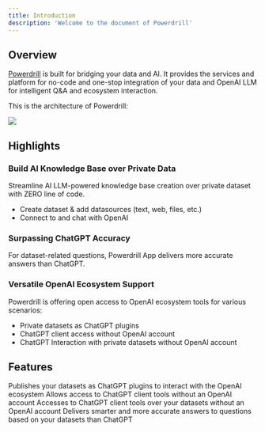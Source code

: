 ```yaml
---
title: Introduction
description: 'Welcome to the document of Powerdrill'
---
```


## Overview

[Powerdrill](https://powerdrill.ai/) is built for bridging your data and AI. It provides the services and platform for no-code and one-stop integration of your data and OpenAI LLM for intelligent Q&A and ecosystem interaction.

This is the architecture of Powerdrill:

<Frame>
  <img src="/images/archi.png" style={{ borderRadius: '0.5rem' }} />
</Frame>

## Highlights

### Build AI Knowledge Base over Private Data

Streamline AI LLM-powered knowledge base creation over private dataset with ZERO line of code.

- Create dataset & add datasources (text, web, files, etc.)
- Connect to and chat with OpenAI

### Surpassing ChatGPT Accuracy

For dataset-related questions, Powerdrill App delivers more accurate answers than ChatGPT.

### Versatile OpenAI Ecosystem Support

Powerdrill is offering open access to OpenAI ecosystem tools for various scenarios:

- Private datasets as ChatGPT plugins
- ChatGPT client access without OpenAI account
- ChatGPT Interaction with private datasets without OpenAI account

## Features

<CardGroup cols={2}>
  <Card
    title="Dataset as ChatGPT Plugin"
    icon="stars"
    href="/features/dataset-chatgpt-plugin"
  >
    Publishes your datasets as ChatGPT plugins to interact with the OpenAI ecosystem
  </Card>
  <Card
    title="OpenAI LLM Chat Proxy"
    icon="stars"
    href="/features/proxy"
  >
    Allows access to ChatGPT client tools without an OpenAI account
  </Card>
  <Card
    title="OpenAI LLM Chat Proxy with Dataset"
    icon="stars"
    href="/features/dataset-proxy"
  >
    Accesses to ChatGPT client tools over your datasets without an OpenAI account
  </Card>
  <Card
    title="Chat App over Dataset"
    icon="stars"
    href="/features/chat-app"
  >
    Delivers smarter and more accurate answers to questions based on your datasets than ChatGPT
  </Card>
</CardGroup>
